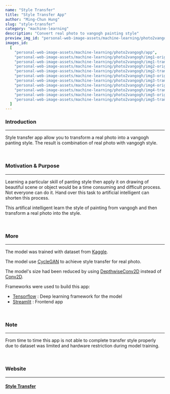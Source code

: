 ```yaml
---
name: "Style Transfer"
title: "Style Transfer App"
author: "Ming-Chun Hung"
slug: "style-transfer"
category: "machine-learning"
description: "Convert real photo to vangogh painting style"
preview_img_id: "personal-web-image-assets/machine-learning/photo2vangogh/preview"
images_id:
  [
    "personal-web-image-assets/machine-learning/photo2vangogh/app",
    "personal-web-image-assets/machine-learning/photo2vangogh/img1-origin",
    "personal-web-image-assets/machine-learning/photo2vangogh/img1-transform",
    "personal-web-image-assets/machine-learning/photo2vangogh/img2-origin",
    "personal-web-image-assets/machine-learning/photo2vangogh/img2-transform",
    "personal-web-image-assets/machine-learning/photo2vangogh/img3-origin",
    "personal-web-image-assets/machine-learning/photo2vangogh/img3-transform",
    "personal-web-image-assets/machine-learning/photo2vangogh/img4-origin",
    "personal-web-image-assets/machine-learning/photo2vangogh/img4-transform",
    "personal-web-image-assets/machine-learning/photo2vangogh/img5-origin",
    "personal-web-image-assets/machine-learning/photo2vangogh/img5-transform",
  ]
---
```


### Introduction

---

Style transfer app allow you to transform a real photo into a vangogh
panting style. The result is combination of real photo with vangogh style.

<br />

### Motivation & Purpose

---

Learning a particular skill of panting style then apply it on drawing of beautiful
scene or object would be a time consuming and difficult process. Not everyone can
do it. Hand over this task to artificial intelligent can shorten this process.

This artifical intelligent learn the style of painting from vangogh and then transform
a real photo into the style.

<br />

### More

---

The model was trained with
dataset from [Kaggle](https://www.kaggle.com/datasets/suyashdamle/cyclegan?select=vangogh2photo).

The model use [CycleGAN](https://www.tensorflow.org/tutorials/generative/cyclegan) to achieve
style transfer for real photo.

The model's size had been reduced by using
[DepthwiseConv2D](https://www.tensorflow.org/api_docs/python/tf/keras/layers/DepthwiseConv2D)
instead of [Conv2D](https://www.tensorflow.org/api_docs/python/tf/keras/layers/Conv2D).

Frameworks were used to build this app:

- [Tensorflow](https://www.tensorflow.org/) : Deep learning framework for the model
- [Streamlit](https://streamlit.io/) : Frontend app

<br />

### Note

---

From time to time this app is not able to complete transfer style properly due to
dataset was limited and hardware restriction during model training.

<br />

### Website

---

#### [Style Transfer](https://vangoghstyletransformationapp.streamlit.app/)

<br />
